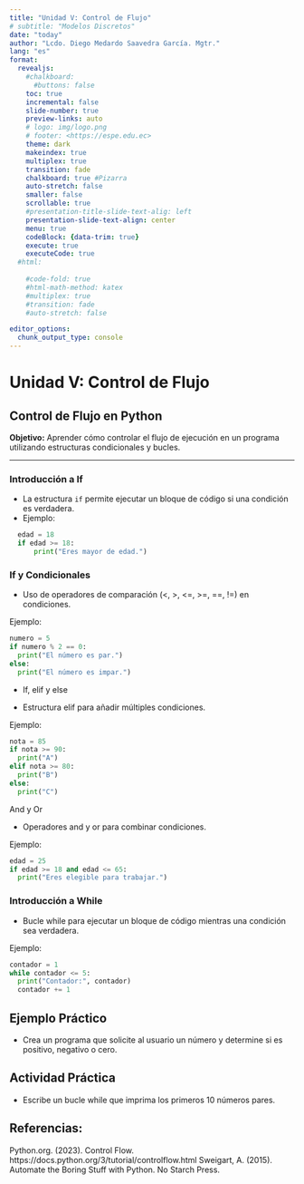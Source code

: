 ---
title: "Unidad V: Control de Flujo"
# subtitle: "Modelos Discretos"
date: "today"
author: "Lcdo. Diego Medardo Saavedra García. Mgtr."
lang: "es"
format:
  revealjs:
    #chalkboard: 
      #buttons: false
    toc: true
    incremental: false
    slide-number: true
    preview-links: auto
    # logo: img/logo.png
    # footer: <https://espe.edu.ec>
    theme: dark
    makeindex: true
    multiplex: true
    transition: fade
    chalkboard: true #Pizarra
    auto-stretch: false
    smaller: false
    scrollable: true
    #presentation-title-slide-text-alig: left
    presentation-slide-text-align: center
    menu: true
    codeBlock: {data-trim: true}
    execute: true
    executeCode: true
  #html: 
    
    #code-fold: true
    #html-math-method: katex
    #multiplex: true
    #transition: fade
    #auto-stretch: false

editor_options: 
  chunk_output_type: console
---

# Unidad V: Control de Flujo

## Control de Flujo en Python

**Objetivo:** Aprender cómo controlar el flujo de ejecución en un programa utilizando estructuras condicionales y bucles.

---

### Introducción a If

- La estructura `if` permite ejecutar un bloque de código si una condición es verdadera.
- Ejemplo: 

```python
  edad = 18
  if edad >= 18:
      print("Eres mayor de edad.")
```
### If y Condicionales

- Uso de operadores de comparación (<, >, <=, >=, ==, !=) en condiciones.
    
Ejemplo:

```python
numero = 5
if numero % 2 == 0:
  print("El número es par.")
else:
  print("El número es impar.")
```

- If, elif y else

- Estructura elif para añadir múltiples condiciones.

Ejemplo:

```python
nota = 85
if nota >= 90:
  print("A")
elif nota >= 80:
  print("B")
else:
  print("C")
```
And y Or

- Operadores and y or para combinar condiciones.

Ejemplo:

```python
edad = 25
if edad >= 18 and edad <= 65:
  print("Eres elegible para trabajar.")
```
### Introducción a While

- Bucle while para ejecutar un bloque de código mientras una condición sea verdadera.

Ejemplo:

```python
contador = 1
while contador <= 5:
  print("Contador:", contador)
  contador += 1
```
## Ejemplo Práctico

- Crea un programa que solicite al usuario un número y determine si es positivo, negativo o cero.

## Actividad Práctica

- Escribe un bucle while que imprima los primeros 10 números pares.

## Referencias:

Python.org. (2023). Control Flow. https://docs.python.org/3/tutorial/controlflow.html
Sweigart, A. (2015). Automate the Boring Stuff with Python. No Starch Press.